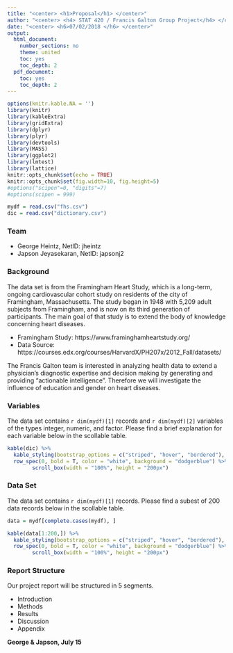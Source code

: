 ```yaml
---
title: "<center> <h1>Proposal</h1> </center>"
author: "<center> <h4> STAT 420 / Francis Galton Group Project</h4> </center>"
date: "<center> <h6>07/02/2018 </h6> </center>"
output:
  html_document:
    number_sections: no
    theme: united
    toc: yes
    toc_depth: 2
  pdf_document:
    toc: yes
    toc_depth: 2
---
```

```r
options(knitr.kable.NA = '')
library(knitr)
library(kableExtra)
library(gridExtra)
library(dplyr)
library(plyr)
library(devtools)
library(MASS)
library(ggplot2)
library(lmtest)
library(lattice)
knitr::opts_chunk$set(echo = TRUE)
knitr::opts_chunk$set(fig.width=10, fig.height=5) 
#options("scipen"=0, "digits"=7)
#options(scipen = 999)
```

```r
mydf = read.csv("fhs.csv")
dic = read.csv("dictionary.csv")
```

### Team
- George Heintz, NetID: jheintz
- Japson Jeyasekaran, NetID: japsonj2

### Background

The data set is from the Framingham Heart Study, which is a long-term, ongoing cardiovascular cohort study on residents of the city of Framingham, Massachusetts. The study began in 1948 with 5,209 adult subjects from Framingham, and is now on its third generation of participants. The main goal of that study is to extend the body of knowledge concerning heart diseases.  

- Framingham Study: https://www.framinghamheartstudy.org/  
- Data Source: https://courses.edx.org/courses/HarvardX/PH207x/2012_Fall/datasets/  

The Francis Galton team is interested in analyzing health data to extend a physician’s diagnostic expertise and decision making by generating and providing “actionable intelligence”. Therefore we will investigate the influence of education and gender on heart diseases. 


### Variables

The data set contains `r dim(mydf)[1]` records and `r dim(mydf)[2]` variables of the types integer, numeric, and factor. Please find a brief explanation for each variable below in the scollable table.   

```r

kable(dic) %>%
  kable_styling(bootstrap_options = c("striped", "hover", "bordered"), full_width = T, position = "center")   %>%
  row_spec(0, bold = T, color = "white", background = "dodgerblue") %>%
        scroll_box(width = "100%", height = "200px")  

```



### Data Set
The data set contains `r dim(mydf)[1]` records. Please find a subest of 200 data records below in the scollable table.  

```r
data = mydf[complete.cases(mydf), ]

kable(data[1:200,]) %>%
  kable_styling(bootstrap_options = c("striped", "hover", "bordered"), full_width = T, position = "center")   %>%
  row_spec(0, bold = T, color = "white", background = "dodgerblue") %>%
        scroll_box(width = "100%", height = "200px")  

```



### Report Structure
Our project report will be structured in 5 segments. 

- Introduction
- Methods
- Results
- Discussion
- Appendix


**George & Japson, July 15**




